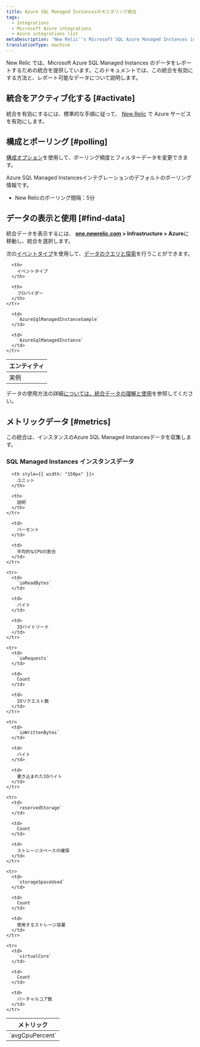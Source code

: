 ```yaml
---
title: Azure SQL Managed Instancesのモニタリング統合
tags:
  - Integrations
  - Microsoft Azure integrations
  - Azure integrations list
metaDescription: 'New Relic''s Microsoft SQL Azure Managed Instances integration: how to install it, configure it, and understand the data it reports.'
translationType: machine
---
```


New Relic では、Microsoft Azure SQL Managed Instances のデータをレポートするための統合を提供しています。このドキュメントでは、この統合を有効にする方法と、レポート可能なデータについて説明します。

## 統合をアクティブ化する [#activate]

統合を有効にするには、標準的な手順に従って、 [New Relic](/docs/infrastructure/microsoft-azure-integrations/getting-started/activate-azure-integrations) で Azure サービスを有効にします。

## 構成とポーリング [#polling]

[構成オプション](/docs/integrations/new-relic-integrations/getting-started/configure-polling-frequency-data-collection-cloud-integrations)を使用して、ポーリング頻度とフィルターデータを変更できます。

Azure SQL Managed Instancesインテグレーションのデフォルトのポーリング情報です。

* New Relicのポーリング間隔：5分

## データの表示と使用 [#find-data]

統合データを表示するには、 **[one.newrelic.com](https://one.newrelic.com/all-capabilities) > Infrastructure > Azure**に移動し、統合を選択します。

次の[イベントタイプ](/docs/data-apis/understand-data/new-relic-data-types/#event-data)を使用して、[データのクエリと探索](/docs/using-new-relic/data/understand-data/query-new-relic-data)を行うことができます。

<table>
  <thead>
    <tr>
      <th>
        エンティティ
      </th>

      <th>
        イベントタイプ
      </th>

      <th>
        プロバイダー
      </th>
    </tr>
  </thead>

  <tbody>
    <tr>
      <td>
        実例
      </td>

      <td>
        `AzureSqlManagedInstanceSample`
      </td>

      <td>
        `AzureSqlManagedInstance`
      </td>
    </tr>
  </tbody>
</table>

データの使用方法の詳細[については、統合データの理解と使用](/docs/infrastructure/integrations/find-use-infrastructure-integration-data)を参照してください。

## メトリックデータ [#metrics]

この統合は、インスタンスのAzure SQL Managed Instancesデータを収集します。

### SQL Managed Instances インスタンスデータ

<table>
  <thead>
    <tr>
      <th style={{ width: "275px" }}>
        メトリック
      </th>

      <th style={{ width: "150px" }}>
        ユニット
      </th>

      <th>
        説明
      </th>
    </tr>
  </thead>

  <tbody>
    <tr>
      <td>
        `avgCpuPercent`
      </td>

      <td>
        パーセント
      </td>

      <td>
        平均的なCPUの割合
      </td>
    </tr>

    <tr>
      <td>
        `ioReadBytes`
      </td>

      <td>
        バイト
      </td>

      <td>
        IOバイトリード
      </td>
    </tr>

    <tr>
      <td>
        `ioRequests`
      </td>

      <td>
        Count
      </td>

      <td>
        IOリクエスト数
      </td>
    </tr>

    <tr>
      <td>
        `ioWrittenBytes`
      </td>

      <td>
        バイト
      </td>

      <td>
        書き込まれたIOバイト
      </td>
    </tr>

    <tr>
      <td>
        `reservedStorage`
      </td>

      <td>
        Count
      </td>

      <td>
        ストレージスペースの確保
      </td>
    </tr>

    <tr>
      <td>
        `storageSpaceUsed`
      </td>

      <td>
        Count
      </td>

      <td>
        使用するストレージ容量
      </td>
    </tr>

    <tr>
      <td>
        `virtualCore`
      </td>

      <td>
        Count
      </td>

      <td>
        バーチャルコア数
      </td>
    </tr>
  </tbody>
</table>